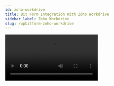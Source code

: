 ```yaml
---
id: zoho-workdrive
title: Bit Form Integration With Zoho Workdrive 
sidebar_label: Zoho Workdrive
slug: /wpbitform-zoho-workdrive
---
```


<Video youtube src="27v1F-cZLgg" />
<br/>

Using **Zoho Workdrive integration** with WordPress form builder, you can create a folder and send attachments in Zoho Work drive. You can easily integrate without any coding. This Documentation goes through the configuration process.

First, you have to log-in to your WordPress dashboard. Then click on Bit form from the left sidebar. Select an existing form that you want to integrate with Zoho Work drive. If you don’t have any form please create a new form. Please follow the screenshots below:

<Image src="Zoho Workdrive/1.create_form" alt="Zoho Workdrive" w="1020" h="300" />

Then click on the Settings menu from the top navigation bar. Navigate to ***Settings->Integrations->Click on (+) ->Select Zoho Workdrive***. Please follow the screenshots below:

<Image src="Zoho Workdrive/2.Homepage" alt="Zoho Workdrive" w="1020" h="300" />

<Image src="Zoho Workdrive/3.Bit-Form-to-Zoho-Workdrive-select-integration-1" alt="Zoho Workdrive" w="1020" h="300" />

Select a data center from the dropdown. Then click on the ***Zoho API Console***. Navigate to ***API Console->Get Started->Server-based Applications***. Please follow the screenshots below :

<Image src="Zoho Workdrive/4.Bit-Form-to-Zoho-Workdrive-api-console-1" alt="Zoho Workdrive" w="1020" h="300" />

<Image src="Zoho Workdrive/5.GetStarted" alt="Zoho Workdrive" w="1020" h="300" />

<Image src="Zoho Workdrive/6.api-console-server-based" alt="Zoho Workdrive" w="1020" h="300" />

Fill those fields (Homepage URL and Authorized Redirect URLs) the same as your Integration Homepage. Then click ***UPDATE***.

<Image src="Zoho Workdrive/7.Client-Details" alt="Zoho Workdrive" w="1020" h="300" />

A Client ID and a Client Secret will be generated. Then go to the Client Secret tab.

<Image src="Zoho Workdrive/8.Bit-Form-to-Zoho-Workdrive-client-secret-1" alt="Zoho Workdrive" w="1020" h="300" />

Then copy the Client ID and Client Secret and paste them to the Bit Form integration page. Then click on the ***Authorize*** button (wait for a few seconds). After the successful authorization click on the Next button.

<Image src="Zoho Workdrive/9.Bit-Form-to-Zoho-Workdrive-integration-homepage-1" alt="Zoho Workdrive" w="1020" h="300" />

<Image src="Zoho Workdrive/10.Bit-Form-to-Zoho-Workdrive-accept-1" alt="Zoho Workdrive" w="1020" h="300" />

<Image src="Zoho Workdrive/11.Bit-Form-to-Zoho-Workdrive-authorization-1" alt="Zoho Workdrive" w="1020" h="300" />

Select the required Team and Folder from the dropdown. There are ***My Folder*** is the personal folder and General is the team folder.

<Image src="Zoho Workdrive/12.Bit-Form-to-Zoho-Workdrive-select-folder-1-1024x502" alt="Zoho Workdrive" w="1020" h="300" />

***1. Create New Folder:*** To create a folder in Zoho Workdrive you have to define the folder name in Create New Folder Actions.

<Video src="Bit-Form-to-Zoho-Workdrive-new-folder-1" alt="Zoho CRM" w="800" h="400" />

You can also create folder in Workdrive via field value. For this, you have to select the field from the dropdown.

<Video src="13.Bit-Form-to-Zoho-Workdrive-field-value-1" alt="Zoho CRM" w="800" h="400" />

You can add a random number with the folder name by selecting the Add Random Number option.

<Video src="14.Bit-Form-to-Zoho-Workdrive-add-random-number-1" alt="Zoho CRM" w="800" h="400" />

Also, You can share the folder with users and control their access. There have four types of permission such as View, Edit, Organize, and Upload.

 - ***View:*** When you select this option the users can view, copy, and download the creating folder and also add comments to them.

 

 - ***Edit:*** When you select this option the users can view, add, edit, and rename the creating folder, but cannot share or move them.

 

 - ***Organize:*** When you select this option the users can edit, rename, organize the creating folder within the Team Folder, and also share them with other team members.

 - ***Upload:*** If you want to give permission to the users for file uploading in the creating folder you need to select this option. 

<Image src="Zoho Workdrive/15.Bit-Form-to-Zoho-Workdrive-create-newfolder-2" alt="Zoho Workdrive" w="1020" h="300" />

You can also send an email notification to the selected user about the folder created by selecting the Send Email Notification option.

<Image src="Zoho Workdrive/16.Bit-Form-to-Zoho-Workdrive-send-mail-2-1024x502" alt="Zoho Workdrive" w="1020" h="300" />

In Zoho Workdrive, if create a new folder is checked but the folder name is not given, then by default, a folder will be created with the name: New Folder with a random number. Example : New Folder 5f58e5273

<Image src="Zoho Workdrive/17.Bit-Form-to-Zoho-Workdrive-Create-folder-default--1024x508" alt="Zoho Workdrive" w="1020" h="400" />

***2.Upload Files:*** You can send Attachments in Workdrive. For this, you have to select this file upload field that you want to send. Also, you can share the attachment with users and control their access. There have four types of permission such as View, Edit, Share, View, and Comment.

<Video youtube src="rFCBEdUs7DA" />

 - ***View:*** When you select this option the users can view, copy, and download the sending attachment.

 

 - ***Edit:*** When you select this option the users view, add, edit, and rename files the sending attachment, but cannot share or move them.

 

 - ***Organize:*** When you select this option the users’ edit, rename, organize the sending attachment, and also share them with other team members.

 

 - ***View and Comment:*** When you select this option the users can view, copy, and download the sending attachment also comments to them.

<Image src="Zoho Workdrive/18.Bit-Form-to-Zoho-Workdrive-select-attachment-1-1024x496" alt="Zoho Workdrive" w="1020" h="300" />

You can also send an email notification to the selected user about the folder create by selecting the Send Email Notification option.

<Image src="Zoho Workdrive/19.Bit-Form-to-Zoho-Workdrive-send-mail-3-1024x502" alt="Zoho Workdrive" w="1020" h="300" />

Map all the fields, select the necessary Actions to be performed on integration, and then click on the Save button to save your settings.

In the end, create a Workflow for triggering the integration. Select the integration which you created before.

<Video src="20.Bit-Form-to-Zoho-Workdrive-workflow" alt="Zoho CRM" w="800" h="400" />



